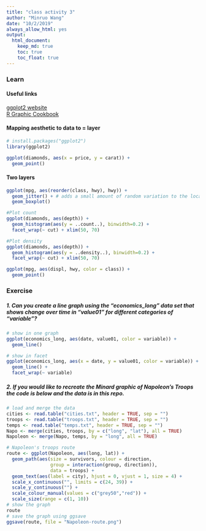 ```yaml
---
title: "class activity 3"
author: "Minruo Wang"
date: "10/2/2019"
always_allow_html: yes
output:
  html_document:
    keep_md: true
    toc: true
    toc_float: true
---
```


### Learn  
#### Useful links  
[ggplot2 website](https://ggplot2.tidyverse.org/reference/)  
[R Graphic Cookbook](http://www.cookbook-r.com/Graphs/)

#### Mapping aesthetic to data to = layer  
```r
# install.packages("ggplot2")
library(ggplot2)

ggplot(diamonds, aes(x = price, y = carat)) +
  geom_point()
```

#### Two layers
```r
ggplot(mpg, aes(reorder(class, hwy), hwy)) +
  geom_jitter() + # adds a small amount of random variation to the location of each point
  geom_boxplot()
```

```r
#Plot count
ggplot(diamonds, aes(depth)) +
  geom_histogram(aes(y = ..count..), binwidth=0.2) +
  facet_wrap(~ cut) + xlim(50, 70)

#Plot density
ggplot(diamonds, aes(depth)) +
  geom_histogram(aes(y = ..density..), binwidth=0.2) +
  facet_wrap(~ cut) + xlim(50, 70)
```

```r
ggplot(mpg, aes(displ, hwy, color = class)) +
  geom_point()
```
  
### Exercise
##### 1. Can you create a line graph using the "economics_long" data set that shows change over time in "value01" for different categories of "variable"?  
  
```r
# show in one graph
ggplot(economics_long, aes(date, value01, color = variable)) +
  geom_line()
```
  
```r
# show in facet
ggplot(economics_long, aes(x = date, y = value01, color = variable)) +
  geom_line() +
  facet_wrap(~ variable)
```

##### 2. If you would like to recreate the Minard graphic of Napoleon's Troops the code is below and the data is in this repo.
```r
# load and merge the data
cities <- read.table("cities.txt", header = TRUE, sep = "")
troops <- read.table("troops.txt", header = TRUE, sep = "")
temps <- read.table("temps.txt", header = TRUE, sep = "")
Napo <- merge(cities, troops, by = c("long", "lat"), all = TRUE)
Napoleon <- merge(Napo, temps, by = "long", all = TRUE)
```


```r
# Napoleon's troops route
route <- ggplot(Napoleon, aes(long, lat)) +
  geom_path(aes(size = survivors, colour = direction,
                group = interaction(group, direction)), 
                data = troops) +
  geom_text(aes(label = city), hjust = 0, vjust = 1, size = 4) +  
  scale_x_continuous("", limits = c(24, 39)) +
  scale_y_continuous("") +
  scale_colour_manual(values = c("grey50","red")) +
  scale_size(range = c(1, 10))
# show the graph
route
# save the graph using ggsave
ggsave(route, file = "Napoleon-route.png")
```

